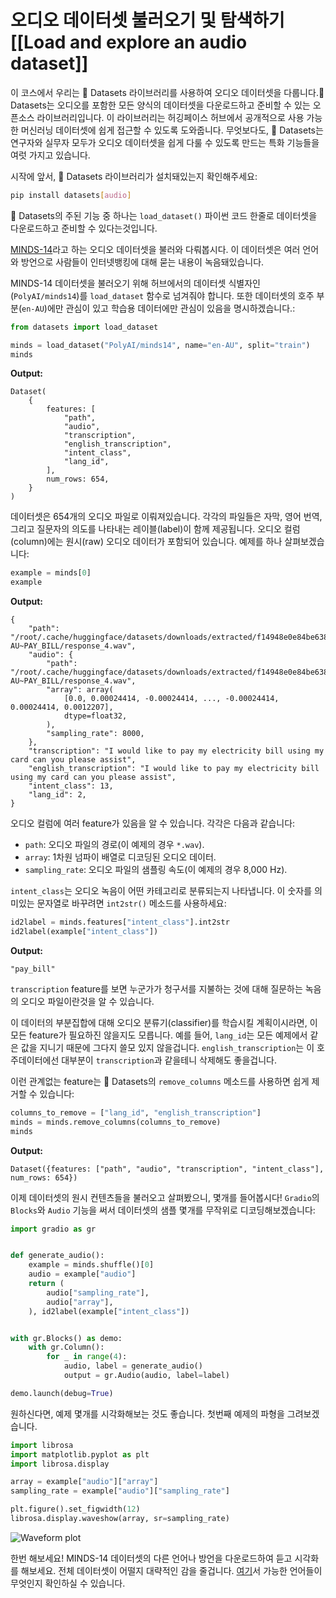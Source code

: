 # 오디오 데이터셋 불러오기 및 탐색하기[[Load and explore an audio dataset]]

이 코스에서 우리는 🤗 Datasets 라이브러리를 사용하여 오디오 데이터셋을 다룹니다.🤗 Datasets는 오디오를 포함한 모든 양식의 데이터셋을 다운로드하고 준비할 수 있는 오픈소스 라이브러리입니다.
이 라이브러리는 허깅페이스 허브에서 공개적으로 사용 가능한 머신러닝 데이터셋에 쉽게 접근할 수 있도록 도와줍니다. 무엇보다도, 🤗 Datasets는 연구자와 실무자 모두가 오디오 데이터셋을 쉽게 다룰 수 있도록 만드는 특화 기능들을 여럿 가지고 있습니다.

시작에 앞서, 🤗 Datasets 라이브러리가 설치돼있는지 확인해주세요:

```bash
pip install datasets[audio]
```

🤗 Datasets의 주된 기능 중 하나는 `load_dataset()` 파이썬 코드 한줄로 데이터셋을 다운로드하고 준비할 수 있다는것입니다.


[MINDS-14](https://huggingface.co/datasets/PolyAI/minds14)라고 하는 오디오 데이터셋을 불러와 다뤄봅시다. 이 데이터셋은 여러 언어와 방언으로 사람들이 인터넷뱅킹에 대해 묻는 내용이 녹음돼있습니다.

MINDS-14 데이터셋을 불러오기 위해 허브에서의 데이터셋 식별자인 (`PolyAI/minds14`)를 `load_dataset` 함수로 넘겨줘야 합니다. 또한 데이터셋의 호주 부분(`en-AU`)에만 관심이 있고 학습용 데이터에만 관심이 있음을 명시하겠습니다.:

```py
from datasets import load_dataset

minds = load_dataset("PolyAI/minds14", name="en-AU", split="train")
minds
```

**Output:**
```out
Dataset(
    {
        features: [
            "path",
            "audio",
            "transcription",
            "english_transcription",
            "intent_class",
            "lang_id",
        ],
        num_rows: 654,
    }
)
```

데이터셋은 654개의 오디오 파일로 이뤄져있습니다. 각각의 파일들은 자막, 영어 번역, 그리고 질문자의 의도를 나타내는 레이블(label)이 함께 제공됩니다. 오디오 컬럼(column)에는 원시(raw) 오디오 데이터가 포함되어 있습니다. 예제를 하나 살펴보겠습니다:

```py
example = minds[0]
example
```

**Output:**
```out
{
    "path": "/root/.cache/huggingface/datasets/downloads/extracted/f14948e0e84be638dd7943ac36518a4cf3324e8b7aa331c5ab11541518e9368c/en-AU~PAY_BILL/response_4.wav",
    "audio": {
        "path": "/root/.cache/huggingface/datasets/downloads/extracted/f14948e0e84be638dd7943ac36518a4cf3324e8b7aa331c5ab11541518e9368c/en-AU~PAY_BILL/response_4.wav",
        "array": array(
            [0.0, 0.00024414, -0.00024414, ..., -0.00024414, 0.00024414, 0.0012207],
            dtype=float32,
        ),
        "sampling_rate": 8000,
    },
    "transcription": "I would like to pay my electricity bill using my card can you please assist",
    "english_transcription": "I would like to pay my electricity bill using my card can you please assist",
    "intent_class": 13,
    "lang_id": 2,
}
```

오디오 컬럼에 여러 feature가 있음을 알 수 있습니다. 각각은 다음과 같습니다: 
* `path`: 오디오 파일의 경로(이 예제의 경우 `*.wav`).
* `array`: 1차원 넘파이 배열로 디코딩된 오디오 데이터.
* `sampling_rate`: 오디오 파일의 샘플링 속도(이 예제의 경우 8,000 Hz).


`intent_class`는 오디오 녹음이 어떤 카테고리로 분류되는지 나타냅니다. 이 숫자를 의미있는 문자열로 바꾸려면 `int2str()` 메소드를 사용하세요:

```py
id2label = minds.features["intent_class"].int2str
id2label(example["intent_class"])
```

**Output:**
```out
"pay_bill"
```

`transcription` feature를 보면 누군가가 청구서를 지불하는 것에 대해 질문하는 녹음의 오디오 파일이란것을 알 수 있습니다.

이 데이터의 부분집합에 대해 오디오 분류기(classifier)를 학습시킬 계획이시라면, 이 모든 feature가 필요하진 않을지도 모릅니다. 예를 들어, `lang_id`는 모든 예제에서 같은 값을 지니기 때문에 그다지 쓸모 있지 않을겁니다.  `english_transcription`는 이 호주데이터에선 대부분이 `transcription`과 같을테니 삭제해도 좋을겁니다.

이런 관계없는 feature는 🤗 Datasets의 `remove_columns` 메소드를 사용하면 쉽게 제거할 수 있습니다:

```py
columns_to_remove = ["lang_id", "english_transcription"]
minds = minds.remove_columns(columns_to_remove)
minds
```

**Output:**
```out
Dataset({features: ["path", "audio", "transcription", "intent_class"], num_rows: 654})
```

이제 데이터셋의 원시 컨텐츠들을 불러오고 살펴봤으니, 몇개를 들어봅시다!
`Gradio`의 `Blocks`와 `Audio` 기능을 써서 데이터셋의 샘플 몇개를 무작위로 디코딩해보겠습니다:

```py
import gradio as gr


def generate_audio():
    example = minds.shuffle()[0]
    audio = example["audio"]
    return (
        audio["sampling_rate"],
        audio["array"],
    ), id2label(example["intent_class"])


with gr.Blocks() as demo:
    with gr.Column():
        for _ in range(4):
            audio, label = generate_audio()
            output = gr.Audio(audio, label=label)

demo.launch(debug=True)
```

원하신다면, 예제 몇개를 시각화해보는 것도 좋습니다. 첫번째 예제의 파형을 그려보겠습니다.

```py
import librosa
import matplotlib.pyplot as plt
import librosa.display

array = example["audio"]["array"]
sampling_rate = example["audio"]["sampling_rate"]

plt.figure().set_figwidth(12)
librosa.display.waveshow(array, sr=sampling_rate)
```

<div class="flex justify-center">
    <img src="https://huggingface.co/datasets/huggingface-course/audio-course-images/resolve/main/waveform_unit1.png" alt="Waveform plot">
</div>

한번 해보세요! MINDS-14 데이터셋의 다른 언어나 방언을 다운로드하여 듣고 시각화를 해보세요. 전체 데이터셋이 어떨지 대략적인 감을 줄겁니다. [여기](https://huggingface.co/datasets/PolyAI/minds14)서 가능한 언어들이 무엇인지 확인하실 수 있습니다.

